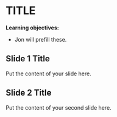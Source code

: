 # TITLE

**Learning objectives:**

- Jon will prefill these.

## Slide 1 Title

Put the content of your slide here.

## Slide 2 Title

Put the content of your second slide here.
